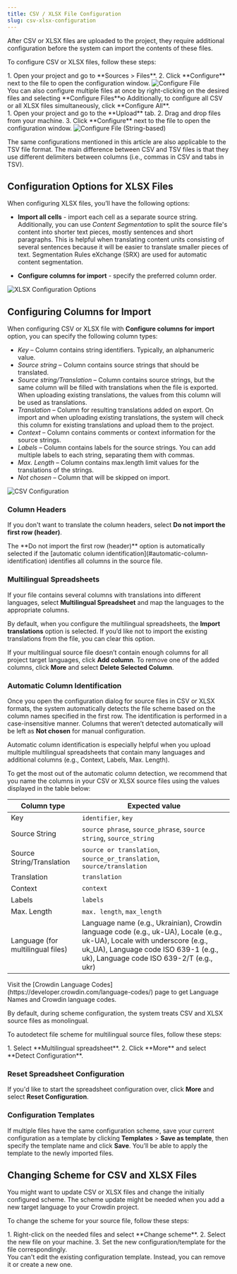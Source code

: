 ```yaml
---
title: CSV / XLSX File Configuration
slug: csv-xlsx-configuration
---
```



After CSV or XLSX files are uploaded to the project, they require additional configuration before the system can import the contents of these files.

To configure CSV or XLSX files, follow these steps:

<Tabs syncKey="projectType">
  <TabItem label="File-based project">
    <Steps>
      1. Open your project and go to **Sources > Files**.
      2. Click **Configure** next to the file to open the configuration window. <Image src={csvFileConfigure} alt="Configure File" />
    </Steps>
    <Aside type="tip">
      You can also configure multiple files at once by right-clicking on the desired files and selecting **Configure Files**ю Additionally, to configure all CSV or all XLSX files simultaneously, click **Configure All**.
    </Aside>
  </TabItem>
  <TabItem label="String-based project">
    <Steps>
      1. Open your project and go to the **Upload** tab.
      2. Drag and drop files from your machine.
      3. Click **Configure** next to the file to open the configuration window. <Image src={csvFileConfigureSb} alt="Configure File (String-based)" />
    </Steps>
  </TabItem>
</Tabs>

The same configurations mentioned in this article are also applicable to the TSV file format. The main difference between CSV and TSV files is that they use different delimiters between columns (i.e., commas in CSV and tabs in TSV).

## Configuration Options for XLSX Files

When configuring XLSX files, you’ll have the following options:

* **Import all cells** - import each cell as a separate source string. Additionally, you can use *Content Segmentation* to split the source file's content into shorter text pieces, mostly sentences and short paragraphs. This is helpful when translating content units consisting of several sentences because it will be easier to translate smaller pieces of text. Segmentation Rules eXchange (SRX) are used for automatic content segmentation.

* **Configure columns for import** - specify the preferred column order.

<Image src={xlsxConfigurationOptions} alt="XLSX Configuration Options" />

## Configuring Columns for Import

When configuring CSV or XLSX file with **Configure columns for import** option, you can specify the following column types:

* *Key* &ndash; Column contains string identifiers. Typically, an alphanumeric value.
* *Source string* &ndash; Column contains source strings that should be translated.
* *Source string/Translation* &ndash; Column contains source strings, but the same column will be filled with translations when the file is exported. When uploading existing translations, the values from this column will be used as translations.
* *Translation* &ndash; Column for resulting translations added on export. On import and when uploading existing translations, the system will check this column for existing translations and upload them to the project.
* *Context* &ndash; Column contains comments or context information for the source strings.
* *Labels* &ndash; Column contains labels for the source strings. You can add multiple labels to each string, separating them with commas.
* *Max. Length* &ndash; Column contains max.length limit values for the translations of the strings.
* *Not chosen* &ndash; Column that will be skipped on import.

<Image src={csvFileConfiguration} alt="CSV Configuration" />

### Column Headers

If you don't want to translate the column headers, select **Do not import the first row (header)**.

<Aside>
  The **Do not import the first row (header)** option is automatically selected if the [automatic column identification](#automatic-column-identification) identifies all columns in the source file.
</Aside>

### Multilingual Spreadsheets

If your file contains several columns with translations into different languages, select **Multilingual Spreadsheet** and map the languages to the appropriate columns.

By default, when you configure the multilingual spreadsheets, the **Import translations** option is selected. If you’d like not to import the existing translations from the file, you can clear this option.

If your multilingual source file doesn’t contain enough columns for all project target languages, click **Add column**.
To remove one of the added columns, click **More** and select **Delete Selected Column**.

### Automatic Column Identification

Once you open the configuration dialog for source files in CSV or XLSX formats, the system automatically detects the file scheme based on the column names specified in the first row. The identification is performed in a case-insensitive manner. Columns that weren’t detected automatically will be left as **Not chosen** for manual configuration.

Automatic column identification is especially helpful when you upload multiple multilingual spreadsheets that contain many languages and additional columns (e.g., Context, Labels, Max. Length).

To get the most out of the automatic column detection, we recommend that you name the columns in your CSV or XLSX source files using the values displayed in the table below:

| Column type                       | Expected value                                                                                                                                                                                              |
|-----------------------------------|-------------------------------------------------------------------------------------------------------------------------------------------------------------------------------------------------------------|
| Key                               | `identifier`, `key`                                                                                                                                                                                         |
| Source String                     | `source phrase`, `source_phrase`, `source string`, `source_string`                                                                                                                                          |
| Source String/Translation         | `source or translation`, `source_or_translation`, `source/translation`                                                                                                                                      |
| Translation                       | `translation`                                                                                                                                                                                               |
| Context                           | `context`                                                                                                                                                                                                   |
| Labels                            | `labels`                                                                                                                                                                                                    |
| Max. Length                       | `max. length`, `max_length`                                                                                                                                                                                 |
| Language (for multilingual files) | Language name (e.g., Ukrainian), Crowdin language code (e.g., uk-UA), Locale (e.g., uk-UA), Locale with underscore (e.g., uk_UA), Language code ISO 639-1 (e.g., uk), Language code ISO 639-2/T (e.g., ukr) |

<Aside type="tip">
  Visit the [Crowdin Language Codes](https://developer.crowdin.com/language-codes/) page to get Language Names and Crowdin language codes.
</Aside>

By default, during scheme configuration, the system treats CSV and XLSX source files as monolingual.

To autodetect file scheme for multilingual source files, follow these steps:

<Steps>
  1. Select **Multilingual spreadsheet**.
  2. Click **More** and select **Detect Configuration**.
</Steps>

### Reset Spreadsheet Configuration

If you'd like to start the spreadsheet configuration over, click **More** and select **Reset Configuration**.

### Configuration Templates

If multiple files have the same configuration scheme, save your current configuration as a template by clicking **Templates** > **Save as template**, then specify the template name and click **Save**. You’ll be able to apply the template to the newly imported files.

## Changing Scheme for CSV and XLSX Files

You might want to update CSV or XLSX files and change the initially configured scheme. The scheme update might be needed when you add a new target language to your Crowdin project.

To change the scheme for your source file, follow these steps:

<Steps>
  1. Right-click on the needed files and select **Change scheme**.
  2. Select the new file on your machine.
  3. Set the new configuration/template for the file correspondingly.
</Steps>

<Aside>
  You can't edit the existing configuration template. Instead, you can remove it or create a new one.
</Aside>
